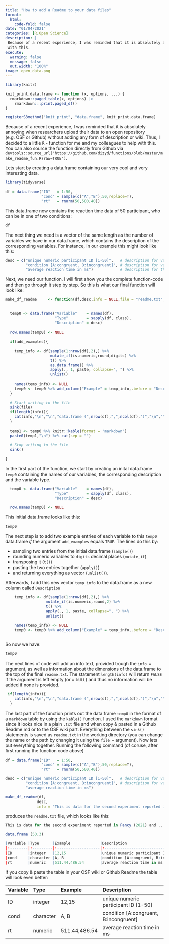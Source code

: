 ```yaml
---
title: "How to add a Readme to your data files"
format:
  html:
    code-fold: false
date: "01/04/2021"
categories: [R,Open Science]
description: |
 Because of a recent experience, I was reminded that it is absolutely annoying when researchers   upload their data to an open repository (e.g. OSF or Github) without adding any form of description or wiki. Thus, I decided to a little `R` - function for me and my colleagues to help
 with this.   
execute: 
  warning: false
  message: false
  out.width: "100%"
image: open_data.png
---
```



```r
library(knitr)

knit_print.data.frame <- function (x, options, ...) {
  rmarkdown::paged_table(x, options) |>
    rmarkdown:::print.paged_df()
}

registerS3method("knit_print", "data.frame", knit_print.data.frame)
```

Because of a recent experience, I was reminded that it is absolutely annoying when researchers upload their data to an open repository (e.g. OSF or Github) without adding any form of description or wiki. Thus, I decided to a little `R` - function for me and my colleagues to help with this. You can also source the function directly from Github via `devtools::source_url("https://github.com/dizyd/functions/blob/master/make_readme_fun.R?raw=TRUE")`. 

Lets start by creating a data.frame containing our very cool and very interesting data. 

```r
library(tidyverse)

df = data.frame("ID"   = 1:50,
                "cond" = sample(c("A","B"),50,replace=T),
                "rt"   = rnorm(50,500,40))
```

This data.frame now contains the reaction time data of 50 participant, who can be in one of two conditions:

```r
df
```

The next thing we need is a vector of the same length as the number of variables we have in our data.frame, which contains the description of the corresponding variables. For instance, in our example this might look like this:

```r
desc = c("unique numeric participant ID [1-50]",   # description for variable ID
         "condition [A:congruent, B:incongruent]", # description for variable condition
         "average reaction time in ms")            # description for the variable rt
```


Next, we need our function. I will first show you the complete function-code and then go through it step by step. So this is what our final function will look like:

```r
make_df_readme     <- function(df,desc,info = NULL,file = "readme.txt",add_examples=TRUE,digits=2){  
  
  
  temp0 <- data.frame("Variable"    = names(df),
                      "Type"        = sapply(df, class),
                      "Description" = desc)
  
  row.names(temp0) <- NULL
  
  if(add_examples){
    
    temp_info <- df[sample(1:nrow(df),2),] %>%
                    mutate_if(is.numeric,round,digits) %>% 
                    t() %>%
                    as.data.frame() %>%
                    apply(., 1, paste, collapse=", ") %>% 
                    unlist()
    
    names(temp_info) <- NULL
    temp0 <- temp0 %>% add_column("Example" = temp_info,.before = "Description")
  }
  
  # Start writing to the file
  sink(file)
  if(length(info)){
    cat(info,"\n","\n","data.frame (",nrow(df),",",ncol(df),")","\n","\n",sep = "")
  }
  
  temp1 <- temp0 %>% knitr::kable(format = "markdown") 
  paste0(temp1,"\n") %>% cat(sep = "")
  
  # Stop writing to the file
  sink()
  
}
```

In the first part of the function, we start by creating an inital data.frame `temp0` containing the names of our variables, the corresponding description and the variable type. 

```r
  temp0 <- data.frame("Variable"    = names(df),
                      "Type"        = sapply(df, class),
                      "Description" = desc)
  
  row.names(temp0) <- NULL

```

This initial data.frame looks like this:

```r
temp0
```

The next step is to add two example entries of each variable to this `temp0` data.frame *if* the argument `add_examples` equals `TRUE`. The lines do this by: 

- sampling two entries from the initial data.frame (`sample()`)
- rounding numeric variables to `digits` decimal places (`mutate_if`)
- transposing it (`t()`)
- pasting the two entries together (`apply()`) 
- and returning everything as vector (`unlist()`).  

Afterwards, I add this new vector `temp_info` to the data.frame as a new column called `Description`

```r
    temp_info <- df[sample(1:nrow(df),2),] %>%
                  mutate_if(is.numeric,round,2) %>% 
                  t() %>%
                  apply(., 1, paste, collapse=", ") %>% 
                  unlist()
    
    names(temp_info) <- NULL
    temp0 <- temp0 %>% add_column("Example" = temp_info,.before = "Description")
  
```

So now we have:

```r
temp0
```

The next lines of code will add an info text, provided trough the `info = ` argument, as well as information about the dimensions of the data.frame to the top of the final `readme.txt`. The statement `length(info)` will return `FALSE` if the argument is left empty (or `= NULL`) and thus no information will be added if none is provided. 

```r
 if(length(info)){
    cat(info,"\n","\n","data.frame (",nrow(df),",",ncol(df),")","\n","\n",sep = "")
  }
```

The last part of the function prints out the data.frame `temp0` in the format of a `markdown` table by using the `kable()` function. I used the `markdown` format since it looks nice in a plain `.txt` file and when copy & pasted in a Github Readme.md or to the OSF wiki part. Everything between the  `sink()` statements is saved as `readme.txt` in the working directory (you can change the name or the path by changing it using the `file = ` argument). Now lets put everything together. Running the following command (of coruse, after first running the function code above) 

```r

df = data.frame("ID"   = 1:50,
                "cond" = sample(c("A","B"),50,replace=T),
                "rt"   = rnorm(50,500,40))

desc = c("unique numeric participant ID [1-50]",   # description for variable ID
         "condition [A:congruent, B:incongruent]", # description for variable condition
         "average reaction time in ms")  

make_df_readme(df,
              desc,
              info = "This is data for the second experiment reported in Fancy (2021) and ...")
```

produces the `readme.txt` file, which looks like this:

```r
This is data for the second experiment reported in Fancy (2021) and ...

data.frame (50,3)

|Variable |Type      |Example             |Description                            |
|:--------|:---------|:-------------------|:--------------------------------------|
|ID       |integer   |12,15               |unique numeric participant ID [1-50]   |
|cond     |character |A, B                |condition [A:congruent, B:incongruent] |
|rt       |numeric   |511.44,486.54       |average reaction time in ms            |

```

If you copy & paste the table in your OSF wiki or Github Readme the table will look even better: 

|Variable |Type      |Example             |Description                            |
|:--------|:---------|:-------------------|:--------------------------------------|
|ID       |integer   |12,15               |unique numeric participant ID [1-50]   |
|cond     |character |A, B                |condition [A:congruent, B:incongruent] |
|rt       |numeric   |511.44,486.54       |average reaction time in ms            |
